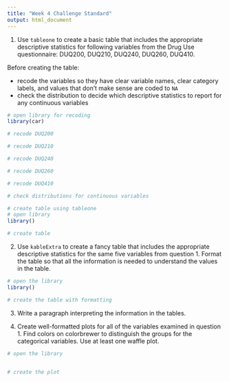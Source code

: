 ```yaml
---
title: "Week 4 Challenge Standard"
output: html_document
---
```


(1) Use `tableone` to create a basic table that includes the appropriate descriptive statistics for following variables from the Drug Use questionnaire: DUQ200, DUQ210, DUQ240, DUQ260, DUQ410. 

Before creating the table: 

* recode the variables so they have clear variable names, clear category labels, and values that don't make sense are coded to `NA`  
* check the distribution to decide which descriptive statistics to report for any continuous variables 

```r
# open library for recoding 
library(car)

# recode DUQ200

# recode DUQ210

# recode DUQ240 

# recode DUQ260 

# recode DUQ410

```

```r
# check distributions for continuous variables 

```

```r
# create table using tableone 
# open library
library()

# create table 

```

(2) Use `kableExtra` to create a fancy table that includes the appropriate descriptive statistics for the same five variables from question 1. Format the table so that all the information is needed to understand the values in the table. 

```r
# open the library
library()

# create the table with formatting 
```

(3) Write a paragraph interpreting the information in the tables. 


(4) Create well-formatted plots for all of the variables examined in question 1. Find colors on colorbrewer to distinguish the groups for the categorical variables. Use at least one waffle plot.

```r
# open the library


# create the plot 

```

